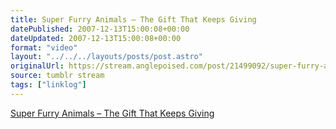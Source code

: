 ```yaml
---
title: Super Furry Animals – The Gift That Keeps Giving
datePublished: 2007-12-13T15:00:08+00:00
dateUpdated: 2007-12-13T15:00:08+00:00
format: "video"
layout: "../../../layouts/posts/post.astro"
originalUrl: https://stream.anglepoised.com/post/21499092/super-furry-animals-the-gift-that-keep-giving
source: tumblr stream
tags: ["linklog"]
---
```



<YouTube id="https://www.youtube.com/watch?v=HsXU_44zzGw" />

[Super Furry Animals &#8211; The Gift That Keeps Giving][1]

[1]: https://www.youtube.com/watch?v=HsXU_44zzGw
